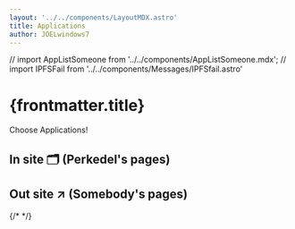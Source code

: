 ```yaml
---
layout: '../../components/LayoutMDX.astro'
title: Applications
author: JOELwindows7
---
```

// import AppListSomeone from '../../components/AppListSomeone.mdx';
// import IPFSFail from '../../components/Messages/IPFSfail.astro'

# {frontmatter.title}
Choose Applications!
## In site 🗂️ (Perkedel's pages)
<AppListOwn/>

## Out site ↗️ (Somebody's pages)
{/* <IPFSFail/>
<AppListSomeone/> */}
